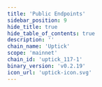 ```yaml
---
title: 'Public Endpoints'
sidebar_position: 9
hide_title: true
hide_table_of_contents: true
description: ''
chain_name: 'Uptick'
scope: 'mainnet'
chain_id: 'uptick_117-1'
binary_version: 'v0.2.19'
icon_url: 'uptick-icon.svg'
---
```



<PageTitle
  iconUrl="img/uptick-icon.svg"
  title="Uptick Public Endpoints"
  chainId="uptick_117-1"
  version="v0.2.19"
/>

<PublicEndpoints
  chainId="uptick_117-1"
  primaryRpcUrl="https://uptick-rpc.noders.services"
  primaryApiUrl="https://uptick-api.noders.services"
  primaryGrpcUrl="uptick-grpc.noders.services:443"
  primaryJsonRpcUrl="https://uptick-jsonrpc.noders.services"
/>